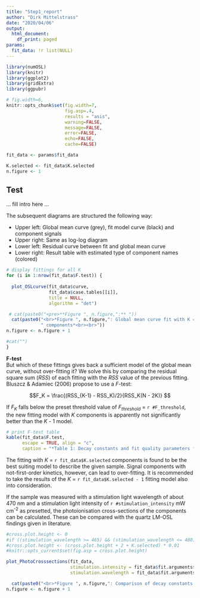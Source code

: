 ```yaml
---
title: "Step1_report"
author: "Dirk Mittelstrass"
date: "2020/04/06"
output:
  html_document:
    df_print: paged
params:
  fit_data: !r list(NULL)
---
```


```r

library(numOSL)
library(knitr)
library(ggplot2)
library(gridExtra)
library(ggpubr)

# fig.width=6,
knitr::opts_chunk$set(fig.width=7,
                      fig.asp=.4,
                      results = "asis",
                      warning=FALSE,
                      message=FALSE,
                      error=FALSE,
                      echo=FALSE,
                      cache=FALSE)

fit_data <- params$fit_data

K.selected <- fit_data$K.selected
n.figure <- 1
```

## Test

... fill intro here ...

The subsequent diagrams are structured the following way:

* Upper left: Global mean curve (grey), fit model curve (black) and component signals
* Upper right: Same as log-log diagram
* Lower left: Residual curve between fit and global mean curve
* Lower right: Result table with estimated type of component names (colored)


```r

# display fittings for all K
for (i in 1:nrow(fit_data$F.test)) {
  
  plot_OSLcurve(fit_data$curve, 
                fit_data$case.tables[[i]], 
                title = NULL,
                algorithm = "det")

 # cat(paste0("<pre>**Figure ", n.figure,":** "))
  cat(paste0("<br>*Figure ", n.figure,": Global mean curve fit with K = ", i, 
             " components*<br><br>"))
n.figure <- n.figure + 1

#cat("")
}

```

 
**F-test**  
But which of these fittings gives back a sufficient model of the global mean curve, without over-fitting it? We solve this by comparing the residual square sum (*RSS*) of each fitting with the *RSS* value of the previous fitting. Bluszcz & Adamiec (2006) propose to use a *F*-test:  

$$F_K = \frac{(RSS_{K-1} - RSS_K)/2}{RSS_K(N - 2K)} $$


If *F~K~* falls below the preset threshold value of *F~threshold~* = `r #F_threshold`, the new fitting model with *K* components is apparently not significantly better than the *K* - 1 model.


```r
# print F-test table
kable(fit_data$F.test, 
      escape = TRUE, align = "c",
      caption = "*Table 1: Decay constants and fit quality parameters for multi-exponentional decay fitting with *K* components*  ")
```

The fitting with *K* = `r fit_data$K.selected` components is found to be the best suiting model to describe the given sample. Signal components with not-first-order kinetics, however, can lead to over-fitting. It is recommended to take the results of the *K* = `r fit_data$K.selected - 1` fitting model also into consideration.  

If the sample was measured with a stimulation light wavelength of about 470 nm and a stimulation light intensity of `r #stimulation_intensity` mW cm^-2^ as presetted, the photoionisation cross-sections of the components can be calculated. These can be compared with the quartz LM-OSL findings given in literature.

```r

#cross.plot.height <- 0
#if ((stimulation_wavelength >= 465) && (stimulation_wavelength <= 480)) cross.plot.height <- 3
#cross.plot.height <- (cross.plot.height + 2 + K.selected) * 0.01
#knitr::opts_current$set(fig.asp = cross.plot.height)

plot_PhotoCrosssections(fit_data,
                        stimulation.intensity = fit_data$fit.arguments$stimulation.intensity,
                        stimulation.wavelength = fit_data$fit.arguments$stimulation.wavelength)

  cat(paste0("<br>*Figure ", n.figure,": Comparison of decay constants between fitting cases and comparison with reference values. Red square: Best fit*<br><br>"))
n.figure <- n.figure + 1

```
